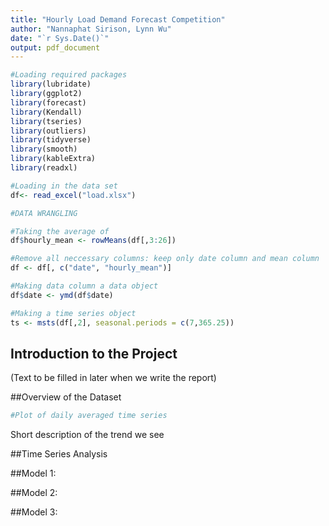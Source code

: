 ```yaml
---
title: "Hourly Load Demand Forecast Competition"
author: "Nannaphat Sirison, Lynn Wu"
date: "`r Sys.Date()`"
output: pdf_document
---
```



```r
#Loading required packages
library(lubridate)
library(ggplot2)
library(forecast)  
library(Kendall)
library(tseries)
library(outliers)
library(tidyverse)
library(smooth)
library(kableExtra)
library(readxl)
```

```r
#Loading in the data set 
df<- read_excel("load.xlsx") 
```

```r
#DATA WRANGLING 

#Taking the average of 
df$hourly_mean <- rowMeans(df[,3:26])

#Remove all neccessary columns: keep only date column and mean column
df <- df[, c("date", "hourly_mean")]

#Making data column a data object 
df$date <- ymd(df$date)
```

```r
#Making a time series object 
ts <- msts(df[,2], seasonal.periods = c(7,365.25))
```


## Introduction to the Project 

(Text to be filled in later when we write the report)

##Overview of the Dataset

```r
#Plot of daily averaged time series 

```

Short description of the trend we see 

##Time Series Analysis 



##Model 1: 



##Model 2:



##Model 3: 
